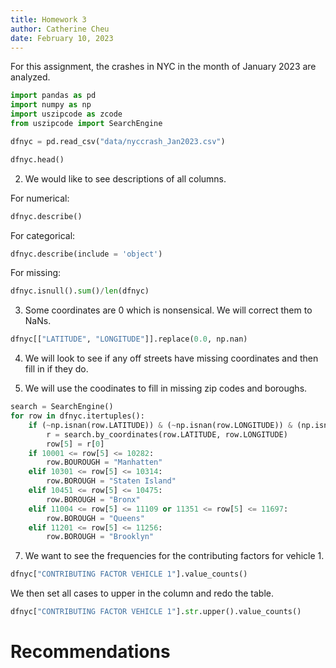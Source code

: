 ```yaml
---
title: Homework 3
author: Catherine Cheu
date: February 10, 2023
---
```


For this assignment, the crashes in NYC in the month of January 2023 are analyzed.

```python

import pandas as pd
import numpy as np
import uszipcode as zcode
from uszipcode import SearchEngine

dfnyc = pd.read_csv("data/nyccrash_Jan2023.csv")

dfnyc.head()

```

2. We would like to see descriptions of all columns.

For numerical:

```python
dfnyc.describe()
```

For categorical:

```python
dfnyc.describe(include = 'object')
```

For missing:

```python
dfnyc.isnull().sum()/len(dfnyc)
```

3. Some coordinates are 0 which is nonsensical. We will correct them to NaNs.

```python
dfnyc[["LATITUDE", "LONGITUDE"]].replace(0.0, np.nan)
```

4. We will look to see if any off streets have missing coordinates and then fill in if they do.

6. We will use the coodinates to fill in missing zip codes and boroughs.

```python
search = SearchEngine()
for row in dfnyc.itertuples():
	if (~np.isnan(row.LATITUDE)) & (~np.isnan(row.LONGITUDE)) & (np.isnan(row[5])) & (row.BOROUGH == 'NaN'):
		r = search.by_coordinates(row.LATITUDE, row.LONGITUDE)
		row[5] = r[0]
	if 10001 <= row[5] <= 10282:
		row.BOUROUGH = "Manhatten"
	elif 10301 <= row[5] <= 10314:
		row.BOROUGH = "Staten Island"
	elif 10451 <= row[5] <= 10475:
		row.BOROUGH = "Bronx"
	elif 11004 <= row[5] <= 11109 or 11351 <= row[5] <= 11697:
		row.BOROUGH = "Queens"
	elif 11201 <= row[5] <= 11256:
		row.BOROUGH = "Brooklyn"
```

7. We want to see the frequencies for the contributing factors for vehicle 1.

```python
dfnyc["CONTRIBUTING FACTOR VEHICLE 1"].value_counts()
```

We then set all cases to upper in the column and redo the table.

```python

dfnyc["CONTRIBUTING FACTOR VEHICLE 1"].str.upper().value_counts()

```

# Recommendations

